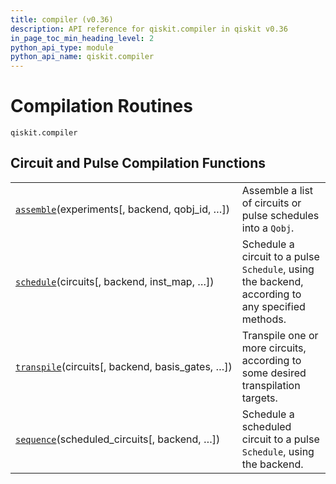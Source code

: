 ```yaml
---
title: compiler (v0.36)
description: API reference for qiskit.compiler in qiskit v0.36
in_page_toc_min_heading_level: 2
python_api_type: module
python_api_name: qiskit.compiler
---
```


<span id="module-qiskit.compiler" />

<span id="qiskit-compiler" />

<span id="compilation-routines-qiskit-compiler" />

# Compilation Routines

`qiskit.compiler`

## Circuit and Pulse Compilation Functions

|                                                                                                             |                                                                                                  |
| ----------------------------------------------------------------------------------------------------------- | ------------------------------------------------------------------------------------------------ |
| [`assemble`](qiskit.compiler.assemble "qiskit.compiler.assemble")(experiments\[, backend, qobj\_id, …])     | Assemble a list of circuits or pulse schedules into a `Qobj`.                                    |
| [`schedule`](qiskit.compiler.schedule "qiskit.compiler.schedule")(circuits\[, backend, inst\_map, …])       | Schedule a circuit to a pulse `Schedule`, using the backend, according to any specified methods. |
| [`transpile`](qiskit.compiler.transpile "qiskit.compiler.transpile")(circuits\[, backend, basis\_gates, …]) | Transpile one or more circuits, according to some desired transpilation targets.                 |
| [`sequence`](qiskit.compiler.sequence "qiskit.compiler.sequence")(scheduled\_circuits\[, backend, …])       | Schedule a scheduled circuit to a pulse `Schedule`, using the backend.                           |

